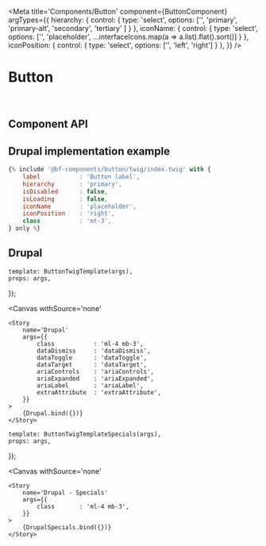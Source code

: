 




<Meta 
    title='Components/Button' 
    component={ButtonComponent}
    argTypes={{
        hierarchy: {
            control: {
                type: 'select',
                options: ['', 'primary', 'primary-alt', 'secondary', 'tertiary' ]
            }
        },
        iconName: {
            control: {
                type: 'select',
                options: ['', 'placeholder', ...interfaceIcons.map(a => a.list).flat().sort()]
            }
        },
        iconPosition: {
            control: {
                type: 'select',
                options: ['', 'left', 'right']
            }
        },
    }}
/>


# Button

<br/>



## Component API

<Props of={ButtonComponent} />



## Drupal implementation example

```jsx
{% include '@bf-components/button/twig/index.twig' with {
    label           : 'Button label',
    hierarchy       : 'primary',
    isDisabled      : false,
    isLoading       : false,
    iconName        : 'placeholder',
    iconPosition    : 'right',
    class           : 'mt-3',
} only %}
```


## Drupal

    template: ButtonTwigTemplate(args),
    props: args,
});

<Canvas
    withSource='none'
>
    <Story 
        name='Drupal'
        args={{ 
            class           : 'ml-4 mb-3',
            dataDismiss     : 'dataDismiss',
            dataToggle      : 'dataToggle',
            dataTarget      : 'dataTarget',
            ariaControls    : 'ariaControls',
            ariaExpanded    : 'ariaExpanded',
            ariaLabel       : 'ariaLabel',
            extraAttribute  : 'extraAttribute',
        }}
    >
        {Drupal.bind({})}
    </Story>
</Canvas>


    template: ButtonTwigTemplateSpecials(args),
    props: args,
});

<Canvas
    withSource='none'
>
    <Story 
        name='Drupal - Specials'
        args={{
            class       : 'ml-4 mb-3',
        }}
    >
        {DrupalSpecials.bind({})}
    </Story>
</Canvas>